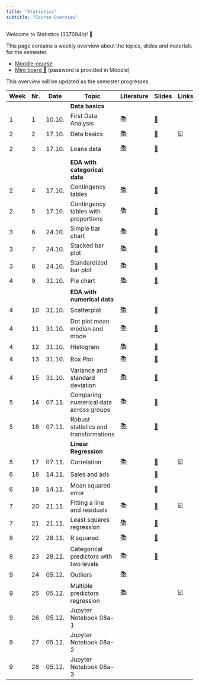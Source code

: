 ```yaml
---
title: "Statistics"
subtitle: "Course Overview"
---
```


Welcome to Statistics (337094b)! 👋  

This page contains a weekly overview about the topics, slides and materials for the semester.

- [Moodle-course](https://moodle.hdm-stuttgart.de/course/view.php?id=2464#section-0)
- [Miro board 📝](https://miro.com/app/board/uXjVNZs0T2Q=/) (password is provided in Moodle)


:::{.callout-note}
This overview will be updated as the semester progresses.
:::

|	Week	|	Nr.	|	Date	|	Topic	|	Literature	|		Slides		|	Links	|	Code	|	Data	|
|	---	|	---	|	---	|	---	|	---	|		---		|	---	|	---	|	---	|
|		|		|		|	**Data basics**	|		|				|		|		|		|
|	1	|	1	|	10.10.	|	First Data Analysis	|	[📚](https://openintro-ims.netlify.app/data-hello.html#case-study-stents-strokes)	|		[📑](https://docs.google.com/presentation/d/1YXoCWZv37c3u_cMBc3o2_IG_atDlGdLhCwin_Rciwck/export/pdf)		|		|	[💻](https://colab.research.google.com/github/kirenz/lab-ims/blob/main/ae/1_netflix.ipynb)	|	[📊](https://docs.google.com/spreadsheets/d/1QO0UfC43YwJ0YIg5LWaYkVUX-qGh93wZZ6JLyHa3_bg/edit?usp=sharing)	|
|	2	|	2	|	17.10.	|	Data basics	|	[📚](https://openintro-ims.netlify.app/data-hello.html#data-basics)	|		[📑](https://docs.google.com/presentation/d/1IlR_HTTNE865xiT3GlXD5_RNZDMMtlbNKRftLXPPmsw/export/pdf)		|	[☑️](https://forms.gle/EJT7mcYgPi8drKgR9)	|		|		|
|	2	|	3	|	17.10.	|	Loans data	|	[📚](https://openintro-ims.netlify.app/explore-categorical.html#explore-categorical)	|		[📑](https://docs.google.com/presentation/d/1o0TVpTvndPA1J23CdTtEThYSekjudkGXuW9HiEA65yc/export/pdf)		|		|		|	[💽 loans.csv](https://raw.githubusercontent.com/kirenz/datasets/master/loans.csv)	|
|		|		|		|	**EDA with categorical data**	|		|				|		|		|		|
|	2	|	4	|	17.10.	|	Contingency tables	|	[📚](https://openintro-ims.netlify.app/explore-categorical.html#contingency-tables-and-bar-plots)	|		[📑](https://docs.google.com/presentation/d/1xIfx5wWjSi2ciGDo3OcYmjOYWzQZ5jWC-UwqioKKO6k/export/pdf)		|		|	[💻](https://colab.research.google.com/github/kirenz/lab-altair/blob/main/ae/04-1-contingency-table.ipynb)	|	[💽 loans.csv](https://raw.githubusercontent.com/kirenz/datasets/master/loans.csv)	|
|	2	|	5	|	17.10.	|	Contingency tables with proportions	|	[📚](https://openintro-ims.netlify.app/explore-categorical.html#row-and-column-proportions)	|		[📑](https://docs.google.com/presentation/d/1fY1jRrnluZg9MDei9hcdtCRmRXlUqCg6lonQVzkItPQ/export/pdf)		|		|	[💻](https://colab.research.google.com/github/kirenz/lab-altair/blob/main/ae/04-3-row-column-proportions.ipynb)	|	[💽 loans.csv](https://raw.githubusercontent.com/kirenz/datasets/master/loans.csv)	|
|	3	|	6	|	24.10.	|	Simple bar chart	|	[📚](https://openintro-ims.netlify.app/explore-categorical.html#contingency-tables-and-bar-plots)	|		[📑](https://docs.google.com/presentation/d/1RpYvnIxE5QCK3-urCa76CHUvDqOKlFb7TdAn6XgYjew/export/pdf)		|		|	[💻](https://colab.research.google.com/github/kirenz/lab-altair/blob/main/ae/04-1-bar-chart-altair.ipynb)	|	[💽 loan50.csv](https://raw.githubusercontent.com/kirenz/datasets/master/loan50.csv)	|
|	3	|	7	|	24.10.	|	Stacked bar plot	|	[📚](https://openintro-ims.netlify.app/explore-categorical.html#bar-plots-with-two-variables)	|		[📑](https://docs.google.com/presentation/d/1TU5pqJqfgzcBRitDtSxjdRPhwl2TM9Rt3u3FHTPT020/export/pdf)		|		|	[💻](https://colab.research.google.com/github/kirenz/lab-altair/blob/main/ae/04-2-stacked-bar-chart-altair.ipynb)	|	[💽 loan50.csv](https://raw.githubusercontent.com/kirenz/datasets/master/loan50.csv)	|
|	3	|	8	|	24.10.	|	Standardized bar plot	|	[📚](https://openintro-ims.netlify.app/explore-categorical.html#bar-plots-with-two-variables)	|		[📑](https://docs.google.com/presentation/d/1BV7XwkZLfTMe5acsDomL3pcSsNhatpswRa11XuzNuLQ/export/pdf)		|		|	[💻](https://colab.research.google.com/github/kirenz/lab-altair/blob/main/ae/04-2-standardized-bar-chart-altair.ipynb)	|	[💽 loan50.csv](https://raw.githubusercontent.com/kirenz/datasets/master/loan50.csv)	|
|	4	|	9	|	31.10.	|	Pie chart	|	[📚](https://openintro-ims.netlify.app/explore-categorical.html#pie-charts)	|		[📑](https://docs.google.com/presentation/d/1Ks3jugleTrpLHwI0CDcPl2P7Uvj5z-iR35iTKJeNGxY/export/pdf)		|		|		|		|
|		|		|		|	**EDA with numerical data**	|		|				|		|		|		|
|	4	|	10	|	31.10.	|	Scatterplot	|	[📚](https://openintro-ims.netlify.app/explore-numerical.html#scatterplots)	|		[📑](https://docs.google.com/presentation/d/1K13NYtk-fXgIZCszUWkSN1FWqLPf8Ey8U7l9YZSQDtU/export/pdf)		|		|	[💻](https://colab.research.google.com/github/kirenz/lab-altair/blob/main/ae/05-1-scatterplot-paired-data-altair.ipynb)	|		|
|	4	|	11	|	31.10.	|	Dot plot mean median and mode	|	[📚](https://openintro-ims.netlify.app/explore-numerical.html#dotplots)	|		[📑](https://docs.google.com/presentation/d/1x0gxZ063LQOHHvvTdwP_086HPfl3Ul2PuzGDZFLXzI0/export/pdf)		|		|	[💻](https://colab.research.google.com/github/kirenz/lab-altair/blob/main/ae/05-2-dot-plots-mean-altair.ipynb)	|		|
|	4	|	12	|	31.10.	|	Histogram 	|	[📚](https://openintro-ims.netlify.app/explore-numerical.html#histograms)	|		[📑](https://docs.google.com/presentation/d/1tpbG5V28sIVdLuE_oIWzz59tRMRNL8baXu2xHzE4Hb4/export/pdf)		|		|	[💻](https://colab.research.google.com/github/kirenz/lab-altair/blob/main/ae/05-3-histograms-altair.ipynb)	|		|
|	4	|	13	|	31.10.	|	Box Plot	|	[📚](https://openintro-ims.netlify.app/explore-numerical.html#boxplots)	|		[📑](https://docs.google.com/presentation/d/1VqT9rAbE_1zfhLrWNiQRiOjiJ0-pSjN1T0DM_BMAl_A/export/pdf)		|		|	[💻](https://colab.research.google.com/github/kirenz/lab-altair/blob/main/ae/05-5-box-plot-altair.ipynb)	|		|
|	4	|	15	|	31.10.	|	Variance and standard deviation	|	[📚](https://openintro-ims.netlify.app/explore-numerical.html#histograms)	|		[📑](https://docs.google.com/presentation/d/1bsu5VJyS1LMFM3N6oh66dQ-Qf3DWiqRMPvasIbRqpLU/export/pdf)		|		|		|	[💽 Google Sheets](https://docs.google.com/spreadsheets/d/1xXhRBbKjqlglrUUdRKWhwG5XiMKQsbGqOagLara3V0k/edit?usp=sharing)	|
|	5	|	14	|	07.11.	|	Comparing numerical data across groups	|	[📚](https://openintro-ims.netlify.app/explore-categorical.html#comparing-numerical-data-across-groups)	|		[📑](https://docs.google.com/presentation/d/1yWzxDmaSVwygOQoAuRdYLq_32lIe_utHlaOWW5f63jk/export/pdf)		|		|		|		|
|	5	|	16	|	07.11.	|	Robust statistics and transformations	|	[📚](https://openintro-ims.netlify.app/explore-numerical.html#robust-statistics)	|		[📑](https://docs.google.com/presentation/d/16Oy2-hXJgTd4IUjYSj6ZN0gBimS_Oe5OSpe7B6I91qg/export/pdf)		|		|		|		|
|		|		|		|	**Linear Regression**	|		|				|		|		|		|
|	5	|	17	|	07.11.	|	Correlation	|	[📚](https://openintro-ims.netlify.app/model-slr.html#describing-linear-relationships-with-correlation)	|		[📑](https://docs.google.com/presentation/d/1JyvtQBRiUhjncLki3ozy4SvvgwRqS7Gmj_vUpFokzzo/export/pdf)		|	[☑️](https://forms.gle/5ntV6z8yHk8g4qgZ8)	|		|		|
|	6	|	18	|	14.11.	|	Sales and ads 	|		|		[📑](https://docs.google.com/presentation/d/1q9o_PycjwItr-5PxotZFFzkwdqvo8fVskv_Y0H1CbxE/export/pdf)		|		|	[💻](https://github.com/kirenz/ae-models)	|		|
|	6	|	19	|	14.11.	|	Mean squared error	|		|		[📑](https://docs.google.com/presentation/d/1DnX0RnGCguOE2elQJFrcu2efZp6hjre7fsTrAfBJQTA/export/pdf)		|		|		|		|
|	7	|	20	|	21.11.	|	Fitting a line and residuals	|	[📚](https://openintro-ims.netlify.app/model-slr.html#fit-line-res-cor)	|		[📑](https://docs.google.com/presentation/d/18xWbx5rkptYfOaqzpfIc7RD-LC9Y-Wgs_7tz9Z2a2hg/export/pdf)		|	[☑️](https://forms.gle/JFMXzjByDRGZtbDx8)	|	[💻 ](https://colab.research.google.com/github/kirenz/lab-ims/blob/main/ims/07-1-fitting.ipynb)	|		|
|	7	|	21	|	21.11.	|	Least squares regression	|	[📚](https://openintro-ims.netlify.app/model-slr.html#least-squares-regression)	|		[📑](https://docs.google.com/presentation/d/1jreIuC0fOiVPHt6CUNYb-Kb4uKogCeftBZP5Zum6jSQ/export/pdf)		|		|	[💻](https://colab.research.google.com/github/kirenz/lab-ims/blob/main/ims/07-3-least-squares.ipynb)	|		|
|	8	|	22	|	28.11.	|	R squared	|	[📚](https://openintro-ims.netlify.app/model-slr.html#r-squared)	|		[📑](https://docs.google.com/presentation/d/1ZIijR7F877M9peDH2rhb3IO7dP6JGDd1ypz_C2pAyGI/export/pdf)		|		|	[💻](https://colab.research.google.com/github/kirenz/lab-ims/blob/main/ims/07-4-strength-fit.ipynb)	|		|
|	8	|	23	|	28.11.	|	Categorical predictors with two levels	|	[📚](https://openintro-ims.netlify.app/model-slr.html#categorical-predictor-two-levels)	|		[📑](https://docs.google.com/presentation/d/1Ca1pslYtl_bsPgY00JMhseV4klnU81AWw6s5Y8a15PA/export/pdf)		|		|	[💻](https://colab.research.google.com/github/kirenz/lab-ims/blob/main/ims/07-5-categorical.ipynb)	|		|
|	9	|	24	|	05.12.	|	Outliers	|	[📚](https://openintro-ims.netlify.app/model-slr.html#outliers-in-regression)	|	<!--	[📑](https://docs.google.com/presentation/d/1UxbXpM0_BtZu9nAUczUopOOGT39hzn9Ucz0jOTYmM_Y/export/pdf)	-->	|		|		|		|
|	9	|	25	|	05.12.	|	Multiple predictors regression	|	[📚](https://openintro-ims.netlify.app/model-mlr.html#model-mlr)	|	<!--	[📑](https://docs.google.com/presentation/d/1ijhtWW58Kx1-ltulPSc1dKotJrXS7ZTGi6RFCKOGStA/export/pdf)	-->	|	[☑️](https://forms.gle/wHPHMvbTDczNaQD97)	|		|		|
|	9	|	26	|	05.12.	|	Jupyter Notebook 08a-1	|		|				|		|		|		|
|	9	|	27	|	05.12.	|	Jupyter Notebook 08a-2	|		|				|		|		|		|
|	9	|	28	|	05.12.	|	Jupyter Notebook 08a-3	|		|				|		|		|		|